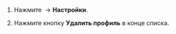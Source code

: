 1. Нажмите <img src="https://tlk-infra-front.azureedge.net/portal-static/uploaded/images/1677848121910/1677848121910_original_png.png" alt="" /> → **Настройки**.

1. Нажмите кнопку **Удалить профиль** в конце списка.
